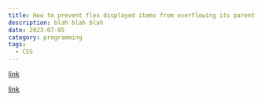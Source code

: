 ```yaml
---
title: How to prevent flex displayed items from overflowing its parent container
description: blah blah blah
date: 2023-07-05
category: programming
tags:
  - CSS
---
```


[link](https://stackoverflow.com/questions/36230944/prevent-flex-items-from-overflowing-a-container)

[link](https://css-tricks.com/flexbox-truncated-text/)
